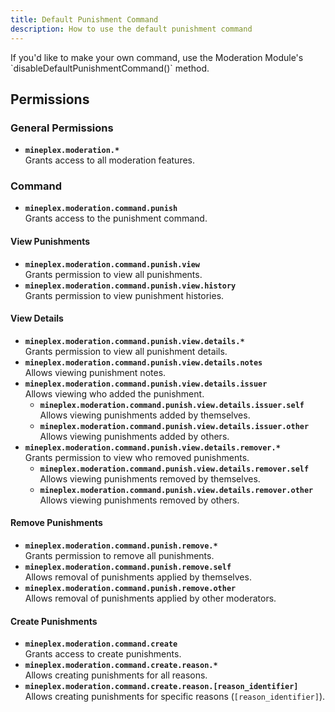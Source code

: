```yaml
---
title: Default Punishment Command
description: How to use the default punishment command
---
```


<Note title="This can be disabled" type="note" >
If you'd like to make your own command, use the Moderation Module's `disableDefaultPunishmentCommand()` method.
</Note>

## Permissions

### General Permissions
- **`mineplex.moderation.*`**  
  Grants access to all moderation features.

### Command
- **`mineplex.moderation.command.punish`**  
  Grants access to the punishment command.

#### View Punishments
- **`mineplex.moderation.command.punish.view`**  
  Grants permission to view all punishments.
- **`mineplex.moderation.command.punish.view.history`**  
  Grants permission to view punishment histories.

#### View Details
- **`mineplex.moderation.command.punish.view.details.*`**  
  Grants permission to view all punishment details.
- **`mineplex.moderation.command.punish.view.details.notes`**  
  Allows viewing punishment notes.
- **`mineplex.moderation.command.punish.view.details.issuer`**  
  Allows viewing who added the punishment.
  - **`mineplex.moderation.command.punish.view.details.issuer.self`**  
    Allows viewing punishments added by themselves.
  - **`mineplex.moderation.command.punish.view.details.issuer.other`**  
    Allows viewing punishments added by others.
- **`mineplex.moderation.command.punish.view.details.remover.*`**  
  Grants permission to view who removed punishments.
  - **`mineplex.moderation.command.punish.view.details.remover.self`**  
    Allows viewing punishments removed by themselves.
  - **`mineplex.moderation.command.punish.view.details.remover.other`**  
    Allows viewing punishments removed by others.

#### Remove Punishments
- **`mineplex.moderation.command.punish.remove.*`**  
  Grants permission to remove all punishments.
- **`mineplex.moderation.command.punish.remove.self`**  
  Allows removal of punishments applied by themselves.
- **`mineplex.moderation.command.punish.remove.other`**  
  Allows removal of punishments applied by other moderators.

#### Create Punishments
- **`mineplex.moderation.command.create`**  
  Grants access to create punishments.
- **`mineplex.moderation.command.create.reason.*`**  
  Allows creating punishments for all reasons.
- **`mineplex.moderation.command.create.reason.[reason_identifier]`**  
  Allows creating punishments for specific reasons (`[reason_identifier]`).
